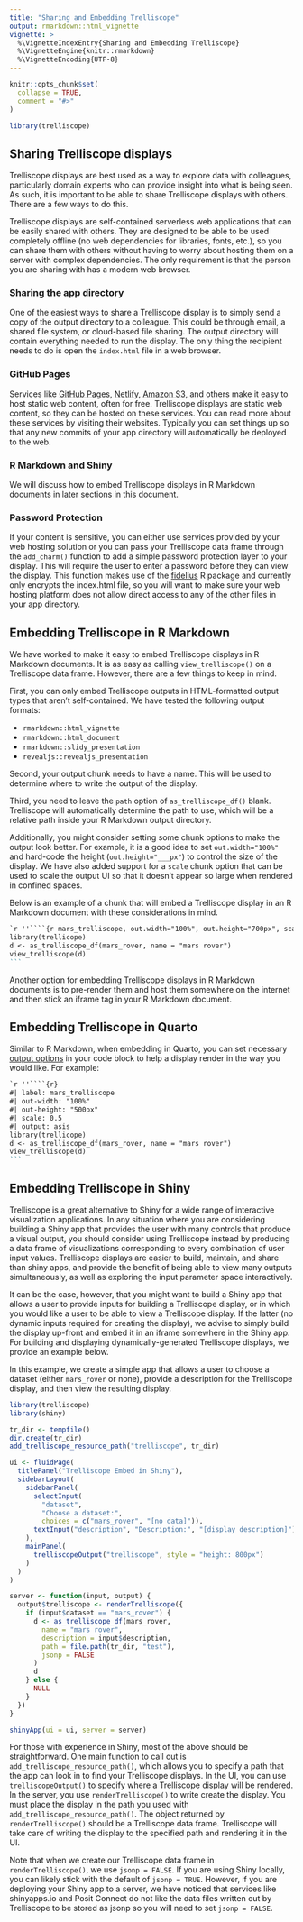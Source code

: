```yaml
---
title: "Sharing and Embedding Trelliscope"
output: rmarkdown::html_vignette
vignette: >
  %\VignetteIndexEntry{Sharing and Embedding Trelliscope}
  %\VignetteEngine{knitr::rmarkdown}
  %\VignetteEncoding{UTF-8}
---
```


```r
knitr::opts_chunk$set(
  collapse = TRUE,
  comment = "#>"
)
```

```r
library(trelliscope)
```

## Sharing Trelliscope displays

Trelliscope displays are best used as a way to explore data with colleagues, particularly domain experts who can provide insight into what is being seen. As such, it is important to be able to share Trelliscope displays with others. There are a few ways to do this.

Trelliscope displays are self-contained serverless web applications that can be easily shared with others. They are designed to be able to be used completely offline (no web dependencies for libraries, fonts, etc.), so you can share them with others without having to worry about hosting them on a server with complex dependencies. The only requirement is that the person you are sharing with has a modern web browser.

### Sharing the app directory

One of the easiest ways to share a Trelliscope display is to simply send a copy of the output directory to a colleague. This could be through email, a shared file system, or cloud-based file sharing. The output directory will contain everything needed to run the display. The only thing the recipient needs to do is open the `index.html` file in a web browser.

### GitHub Pages

Services like [GitHub Pages](https://pages.github.com), [Netlify](https://www.netlify.com), [Amazon S3](https://aws.amazon.com/s3/), and others make it easy to host static web content, often for free. Trelliscope displays are static web content, so they can be hosted on these services. You can read more about these services by visiting their websites. Typically you can set things up so that any new commits of your app directory will automatically be deployed to the web.

### R Markdown and Shiny

We will discuss how to embed Trelliscope displays in R Markdown documents in later sections in this document.

### Password Protection

If your content is sensitive, you can either use services provided by your web hosting solution or you can pass your Trelliscope data frame through the `add_charm()` function to add a simple password protection layer to your display. This will require the user to enter a password before they can view the display. This function makes use of the [fidelius](https://mattwarkentin.github.io/fidelius/) R package and currently only encrypts the index.html file, so you will want to make sure your web hosting platform does not allow direct access to any of the other files in your app directory.

## Embedding Trelliscope in R Markdown

We have worked to make it easy to embed Trelliscope displays in R Markdown documents. It is as easy as calling `view_trelliscope()` on a Trelliscope data frame. However, there are a few things to keep in mind.

First, you can only embed Trelliscope outputs in HTML-formatted output types that aren't self-contained. We have tested the following output formats:

- `rmarkdown::html_vignette`
- `rmarkdown::html_document`
- `rmarkdown::slidy_presentation`
- `revealjs::revealjs_presentation`

Second, your output chunk needs to have a name. This will be used to determine where to write the output of the display.

Third, you need to leave the `path` option of `as_trelliscope_df()` blank. Trelliscope will automatically determine the path to use, which will be a relative path inside your R Markdown output directory.

Additionally, you might consider setting some chunk options to make the output look better. For example, it is a good idea to set `out.width="100%"` and hard-code the height (`out.height="___px"`) to control the size of the display. We have also added support for a `scale` chunk option that can be used to scale the output UI so that it doesn't appear so large when rendered in confined spaces.

Below is an example of a chunk that will embed a Trelliscope display in an R Markdown document with these considerations in mind.


````markdown
`r ''````{r mars_trelliscope, out.width="100%", out.height="700px", scale=0.5}
library(trellicope)
d <- as_trelliscope_df(mars_rover, name = "mars rover")
view_trelliscope(d)
```
````

Another option for embedding Trelliscope displays in R Markdown documents is to pre-render them and host them somewhere on the internet and then stick an iframe tag in your R Markdown document.

## Embedding Trelliscope in Quarto

Similar to R Markdown, when embedding in Quarto, you can set necessary [output options](https://quarto.org/docs/computations/execution-options.html#output-options) in your code block to help a display render in the way you would like. For example:

````markdown
`r ''````{r}
#| label: mars_trelliscope
#| out-width: "100%"
#| out-height: "500px"
#| scale: 0.5
#| output: asis
library(trellicope)
d <- as_trelliscope_df(mars_rover, name = "mars rover")
view_trelliscope(d)
```
````

## Embedding Trelliscope in Shiny

Trelliscope is a great alternative to Shiny for a wide range of interactive visualization applications. In any situation where you are considering building a Shiny app that provides the user with many controls that produce a visual output, you should consider using Trelliscope instead by producing a data frame of visualizations corresponding to every combination of user input values. Trelliscope displays are easier to build, maintain, and share than shiny apps, and provide the benefit of being able to view many outputs simultaneously, as well as exploring the input parameter space interactively.

It can be the case, however, that you might want to build a Shiny app that allows a user to provide inputs for building a Trelliscope display, or in which you would like a user to be able to view a Trelliscope display. If the latter (no dynamic inputs required for creating the display), we advise to simply build the display up-front and embed it in an iframe somewhere in the Shiny app. For building and displaying dynamically-generated Trelliscope displays, we provide an example below.

In this example, we create a simple app that allows a user to choose a dataset (either `mars_rover` or none), provide a description for the Trelliscope display, and then view the resulting display.

```r
library(trelliscope)
library(shiny)

tr_dir <- tempfile()
dir.create(tr_dir)
add_trelliscope_resource_path("trelliscope", tr_dir)

ui <- fluidPage(
  titlePanel("Trelliscope Embed in Shiny"),
  sidebarLayout(
    sidebarPanel(
      selectInput(
        "dataset",
        "Choose a dataset:",
        choices = c("mars_rover", "[no data]")),
      textInput("description", "Description:", "[display description]")
    ),
    mainPanel(
      trelliscopeOutput("trelliscope", style = "height: 800px")
    )
  )
)

server <- function(input, output) {
  output$trelliscope <- renderTrelliscope({
    if (input$dataset == "mars_rover") {
      d <- as_trelliscope_df(mars_rover,
        name = "mars rover",
        description = input$description,
        path = file.path(tr_dir, "test"),
        jsonp = FALSE
      )
      d
    } else {
      NULL
    }
  })
}

shinyApp(ui = ui, server = server)
```

For those with experience in Shiny, most of the above should be straightforward. One main function to call out is `add_trelliscope_resource_path()`, which allows you to specify a path that the app can look in to find your Trelliscope displays. In the UI, you can use `trelliscopeOutput()` to specify where a Trelliscope display will be rendered. In the server, you use `renderTrelliscope()` to write create the display. You must place the display in the path you used with `add_trelliscope_resource_path()`. The object returned by `renderTrelliscope()` should be a Trelliscope data frame. Trelliscope will take care of writing the display to the specified path and rendering it in the UI.

Note that when we create our Trelliscope data frame in `renderTrelliscope()`, we use `jsonp = FALSE`. If you are using Shiny locally, you can likely stick with the default of `jsonp = TRUE`. However, if you are deploying your Shiny app to a server, we have noticed that services like shinyapps.io and Posit Connect do not like the data files written out by Trelliscope to be stored as jsonp so you will need to set `jsonp = FALSE`.
